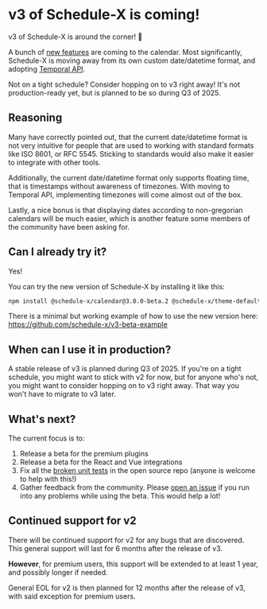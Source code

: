 # v3 of Schedule-X is coming!

v3 of Schedule-X is around the corner! 🥳

A bunch of [new features](https://github.com/schedule-x/schedule-x/issues?q=is%3Aissue%20state%3Aopen%20label%3Av3) are coming to the calendar. Most significantly,
Schedule-X is moving away from its own custom date/datetime format, and adopting [Temporal API](https://developer.mozilla.org/en-US/docs/Web/JavaScript/Reference/Global_Objects/Temporal).


<Callout type="info">
  Not on a tight schedule? Consider hopping on to v3 right away! It's not production-ready yet, but is planned to be so during Q3 of 2025.
</Callout>

## Reasoning

Many have correctly pointed out, that the current date/datetime format is not very intuitive for people that are used to working with standard formats like ISO 8601, or RFC 5545. Sticking to standards would also make it easier to integrate with other tools.

Additionally, the current date/datetime format only supports floating time, that is timestamps without awareness of timezones. With moving to Temporal API, implementing timezones will come almost out of the box.

Lastly, a nice bonus is that displaying dates according to non-gregorian calendars will be much easier, which is another feature some members of the community have been asking for.

## Can I already try it?

Yes!

You can try the new version of Schedule-X by installing it like this:

```bash
npm install @schedule-x/calendar@3.0.0-beta.2 @schedule-x/theme-default@3.0.0-beta.2
```

There is a minimal but working example of how to use the new version here: https://github.com/schedule-x/v3-beta-example

## When can I use it in production?

A stable release of v3 is planned during Q3 of 2025. If you're on a tight schedule, you might want to stick with v2 for now, but for anyone who's not, you might want to consider hopping on to v3 right away. That way you won't have to migrate to v3 later.

## What's next?

The current focus is to:

1) Release a beta for the premium plugins
2) Release a beta for the React and Vue integrations
3) Fix all the [broken unit tests](https://github.com/schedule-x/schedule-x/issues/1133) in the open source repo (anyone is welcome to help with this!)
4) Gather feedback from the community. Please [open an issue](https://github.com/schedule-x/schedule-x/issues) if you run into any problems while using the beta. This would help a lot!

## Continued support for v2

There will be continued support for v2 for any bugs that are discovered. This general support will last for 6 months after the release of v3.

**However**, for premium users, this support will be extended to at least 1 year, and possibly longer if needed.

General EOL for v2 is then planned for 12 months after the release of v3, with said exception for premium users.